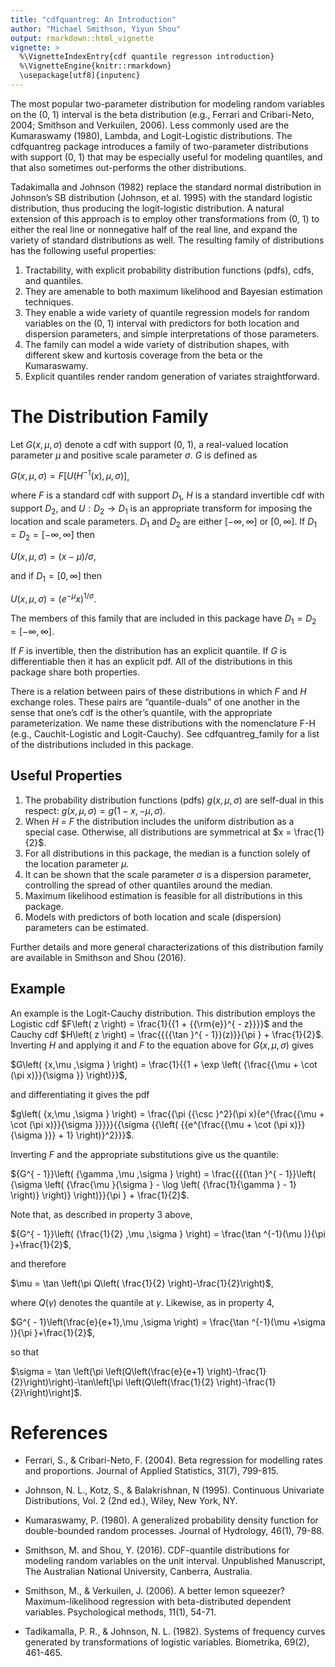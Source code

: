 ---
title: "cdfquantreg: An Introduction"
author: "Michael Smithson, Yiyun Shou"
output: rmarkdown::html_vignette
vignette: >
  %\VignetteIndexEntry{cdf quantile regresson introduction}
  %\VignetteEngine{knitr::rmarkdown}
  \usepackage[utf8]{inputenc}
---
The most popular two-parameter distribution for modeling random variables on the (0, 1) interval is the beta distribution (e.g., Ferrari and Cribari-Neto, 2004; Smithson and Verkuilen, 2006). Less commonly used are the Kumaraswamy (1980), Lambda, and Logit-Logistic distributions. The cdfquantreg package introduces a family of two-parameter distributions with support (0, 1) that may be especially useful for modeling quantiles, and that also sometimes out-performs the other distributions. 

Tadakimalla and Johnson (1982) replace the standard normal distribution in Johnson's SB distribution  (Johnson, et al. 1995) with the standard logistic distribution, thus producing the logit-logistic distribution. A natural extension of this approach is to employ other transformations from (0, 1) to either the real line or nonnegative half of the real line, and expand the variety of standard distributions as well. The resulting family of distributions has the following useful properties: 

1. Tractability, with explicit probability distribution functions (pdfs), cdfs, and quantiles. 
2. They are amenable to both maximum likelihood and Bayesian estimation techniques. 
3. They enable a wide variety of quantile regression models for random variables on the (0, 1) interval with predictors for both location and dispersion parameters, and simple interpretations of those parameters. 
4. The family can model a wide variety of distribution shapes, with different skew and kurtosis coverage from the beta or the Kumaraswamy. 
5. Explicit quantiles render random generation of variates straightforward. 

# The Distribution Family 
Let $G(x,\mu,\sigma)$ denote a cdf with support (0, 1), a real-valued location parameter $\mu$ and positive scale parameter $\sigma$. $G$ is defined as

$G(x,\mu,\sigma) = F[U(H^{-1}(x),\mu,\sigma)]$,

where $F$ is a standard cdf with support $D_1$, $H$ is a standard invertible cdf with support $D_2$, and $U: D_2 \rightarrow D_1$ is an appropriate transform for imposing the location and scale parameters. $D_1$ and $D_2$ are either $[-\infty,\infty]$ or $[0,\infty]$.  If $D_1 = D_2 = [-\infty,\infty]$ then

$U(x,\mu,\sigma) = (x - \mu)/\sigma$,

and if $D_1 = [0,\infty]$ then

$U(x,\mu,\sigma) = (e^{- \mu}x)^{1/\sigma}$.

The members of this family that are included in this package have $D_1 = D_2 = [-\infty,\infty]$.

If $F$ is invertible, then the distribution has an explicit quantile. If $G$ is differentiable then it has an explicit pdf. All of the distributions in this package share both properties. 

There is a relation between pairs of these distributions in which $F$ and $H$ exchange roles. These pairs are "quantile-duals" of one another in the sense that one's cdf is the other's quantile, with the appropriate parameterization. We name these distributions with the nomenclature F-H (e.g., Cauchit-Logistic and Logit-Cauchy). See cdfquantreg_family for a list of the distributions included in this package. 

## Useful Properties

1. The probability distribution functions (pdfs) $g(x,\mu,\sigma )$ are self-dual in this respect: $g\left( {x,\mu ,\sigma } \right) = g\left( {1 - x, - \mu ,\sigma } \right)$.
2. When $H$ = $F$ the distribution includes the uniform distribution as a special case. Otherwise, all distributions are symmetrical at $x = \frac{1}{2}$. 
3. For all distributions in this package, the median is a function solely of the location parameter $\mu$.
4. It can be shown that the scale parameter $\sigma$ is a dispersion parameter, controlling the spread of other quantiles around the median. 
5. Maximum likelihood estimation is feasible for all distributions in this package.
6. Models with predictors of both location and scale (dispersion) parameters can be estimated. 

Further details and more general characterizations of this distribution family are available in Smithson and Shou (2016). 

## Example

An example is the Logit-Cauchy
distribution. This distribution employs the Logistic cdf $F\left( z \right) =
\frac{1}{{1 + {{\rm{e}}^{ - z}}}}$ and the Cauchy cdf $H\left( z \right) =
\frac{{{{\tan }^{ - 1}}(z)}}{\pi } + \frac{1}{2}$. Inverting $H$ and
applying it and $F$ to the equation above for $G(x,\mu,\sigma)$ gives

$G\left( {x,\mu ,\sigma } \right) = \frac{1}{{1 + \exp \left( {\frac{{\mu  + \cot
(\pi x)}}{\sigma }} \right)}}$,

and differentiating it gives the pdf

$g\left( {x,\mu ,\sigma } \right) = \frac{{\pi {{\csc }^2}(\pi x){e^{\frac{{\mu 
+ \cot (\pi x)}}{\sigma }}}}}{{\sigma {{\left( {{e^{\frac{{\mu  + \cot (\pi
x)}}{\sigma }}} + 1} \right)}^2}}}$.

Inverting $F$ and the appropriate substitutions give us the quantile:

${G^{ - 1}}\left( {\gamma ,\mu ,\sigma } \right) = \frac{{{{\tan }^{ - 1}}\left(
{\sigma \left( {\frac{\mu }{\sigma } - \log \left( {\frac{1}{\gamma } - 1}
\right)} \right)} \right)}}{\pi } + \frac{1}{2}$.

Note that, as described in property 3 above, 

${G^{ - 1}}\left( {\frac{1}{2} ,\mu ,\sigma } \right) = \frac{\tan ^{-1}(\mu )}{\pi }+\frac{1}{2}$,

and therefore 

$\mu = \tan \left(\pi Q\left( \frac{1}{2} \right)-\frac{1}{2}\right)$,

where $Q(\gamma)$ denotes the quantile at $\gamma$. Likewise, as in property 4, 

$G^{ - 1}\left(\frac{e}{e+1},\mu ,\sigma \right) = \frac{\tan ^{-1}(\mu +\sigma )}{\pi }+\frac{1}{2}$,

so that

$\sigma = \tan \left(\pi  \left(Q\left(\frac{e}{e+1} \right)-\frac{1}{2}\right)\right)-\tan\left[\pi  \left(Q\left(\frac{1}{2} \right)-\frac{1}{2}\right)\right]$.

# References
* Ferrari, S., & Cribari-Neto, F. (2004). Beta regression for modelling rates and proportions. Journal of Applied Statistics, 31(7), 799-815.

* Johnson, N. L., Kotz, S., & Balakrishnan, N (1995). Continuous Univariate Distributions, Vol. 2 (2nd ed.), Wiley, New York, NY.

* Kumaraswamy, P. (1980). A generalized probability density function for double-bounded random processes. Journal of Hydrology, 46(1), 79-88.

* Smithson, M. and Shou, Y. (2016). CDF-quantile distributions for modeling random variables on the unit interval. Unpublished Manuscript, The Australian National University, Canberra, Australia.

* Smithson, M., & Verkuilen, J. (2006). A better lemon squeezer? Maximum-likelihood regression with beta-distributed dependent variables. Psychological methods, 11(1), 54-71.

* Tadikamalla, P. R., & Johnson, N. L. (1982). Systems of frequency curves generated by transformations of logistic variables. Biometrika, 69(2), 461-465.

